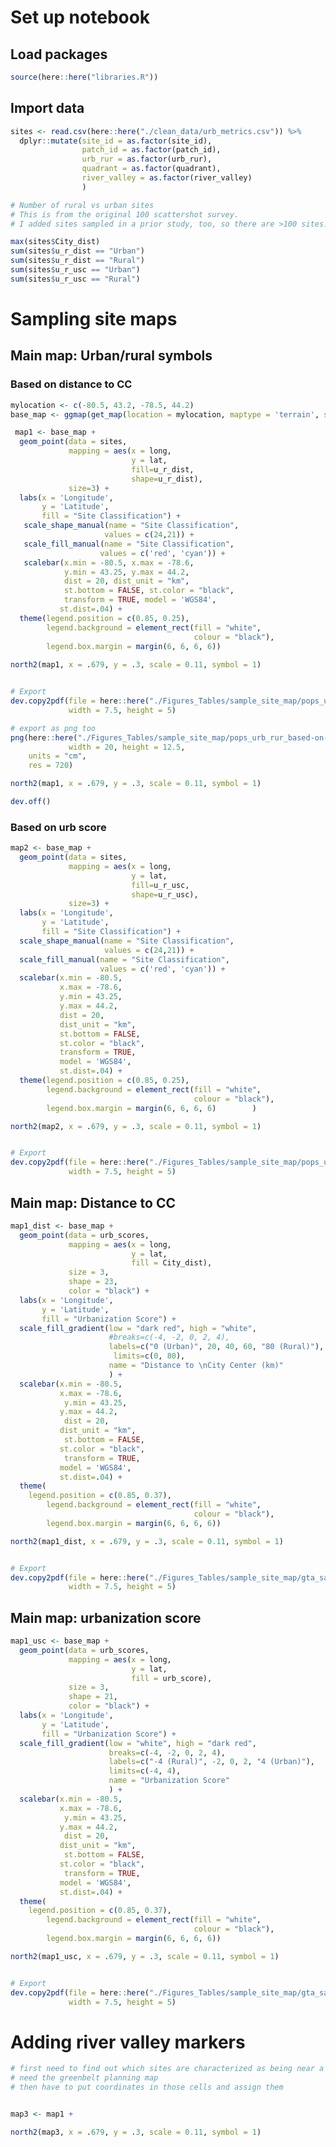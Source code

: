 # Set up notebook
## Load packages
```r
source(here::here("libraries.R"))
```

## Import data
```r
sites <- read.csv(here::here("./clean_data/urb_metrics.csv")) %>%
  dplyr::mutate(site_id = as.factor(site_id),
                patch_id = as.factor(patch_id),
                urb_rur = as.factor(urb_rur),
                quadrant = as.factor(quadrant),
                river_valley = as.factor(river_valley)
                ) 

# Number of rural vs urban sites
# This is from the original 100 scattershot survey.
# I added sites sampled in a prior study, too, so there are >100 sites.

max(sites$City_dist)
sum(sites$u_r_dist == "Urban")
sum(sites$u_r_dist == "Rural")
sum(sites$u_r_usc == "Urban")
sum(sites$u_r_usc == "Rural")

```

# Sampling site maps
## Main map: Urban/rural symbols
### Based on distance to CC
```r
mylocation <- c(-80.5, 43.2, -78.5, 44.2)
base_map <- ggmap(get_map(location = mylocation, maptype = 'terrain', source = 'stamen'))

 map1 <- base_map +
  geom_point(data = sites, 
             mapping = aes(x = long, 
                           y = lat,
                           fill=u_r_dist,
                           shape=u_r_dist),
             size=3) +
  labs(x = 'Longitude', 
       y = 'Latitude',
       fill = "Site Classification") +
   scale_shape_manual(name = "Site Classification",
                     values = c(24,21)) +
   scale_fill_manual(name = "Site Classification",
                    values = c('red', 'cyan')) +
   scalebar(x.min = -80.5, x.max = -78.6,
            y.min = 43.25, y.max = 44.2,
            dist = 20, dist_unit = "km",
            st.bottom = FALSE, st.color = "black",
            transform = TRUE, model = 'WGS84',
           st.dist=.04) +
  theme(legend.position = c(0.85, 0.25),
        legend.background = element_rect(fill = "white",
                                         colour = "black"),
        legend.box.margin = margin(6, 6, 6, 6)) 
 
north2(map1, x = .679, y = .3, scale = 0.11, symbol = 1)


# Export
dev.copy2pdf(file = here::here("./Figures_Tables/sample_site_map/pops_urb_rur_based-on-city_dist.pdf"),
             width = 7.5, height = 5)

# export as png too
png(here::here("./Figures_Tables/sample_site_map/pops_urb_rur_based-on-city_dist.png"),
             width = 20, height = 12.5,
    units = "cm",
    res = 720)

north2(map1, x = .679, y = .3, scale = 0.11, symbol = 1)

dev.off()
```

### Based on urb score
```r
map2 <- base_map +
  geom_point(data = sites,
             mapping = aes(x = long, 
                           y = lat, 
                           fill=u_r_usc, 
                           shape=u_r_usc), 
             size=3) +
  labs(x = 'Longitude',
       y = 'Latitude',
       fill = "Site Classification") +
  scale_shape_manual(name = "Site Classification",
                     values = c(24,21)) +
  scale_fill_manual(name = "Site Classification",
                    values = c('red', 'cyan')) +
  scalebar(x.min = -80.5,
           x.max = -78.6,
           y.min = 43.25,
           y.max = 44.2,
           dist = 20, 
           dist_unit = "km",
           st.bottom = FALSE,
           st.color = "black",
           transform = TRUE,
           model = 'WGS84',
           st.dist=.04) +
  theme(legend.position = c(0.85, 0.25),
        legend.background = element_rect(fill = "white",
                                         colour = "black"),
        legend.box.margin = margin(6, 6, 6, 6)        ) 

north2(map2, x = .679, y = .3, scale = 0.11, symbol = 1)


# Export
dev.copy2pdf(file = here::here("./Figures_Tables/sample_site_map/pops_urb_rur_based-on-urb_score.pdf"),
             width = 7.5, height = 5)
```

## Main map: Distance to CC
```r
map1_dist <- base_map +
  geom_point(data = urb_scores,
             mapping = aes(x = long,
                           y = lat,
                           fill = City_dist),
             size = 3,
             shape = 23,
             color = "black") +
  labs(x = 'Longitude', 
       y = 'Latitude', 
       fill = "Urbanization Score") +
  scale_fill_gradient(low = "dark red", high = "white",
                      #breaks=c(-4, -2, 0, 2, 4),
                      labels=c("0 (Urban)", 20, 40, 60, "80 (Rural)"),
                       limits=c(0, 80),
                      name = "Distance to \nCity Center (km)"
                      ) +
  scalebar(x.min = -80.5,
           x.max = -78.6,
            y.min = 43.25, 
           y.max = 44.2,
            dist = 20, 
           dist_unit = "km",
            st.bottom = FALSE, 
           st.color = "black",
            transform = TRUE,
           model = 'WGS84',
           st.dist=.04) +
  theme(
    legend.position = c(0.85, 0.37),
        legend.background = element_rect(fill = "white",
                                         colour = "black"),
        legend.box.margin = margin(6, 6, 6, 6)) 

north2(map1_dist, x = .679, y = .3, scale = 0.11, symbol = 1)


# Export
dev.copy2pdf(file = here::here("./Figures_Tables/sample_site_map/gta_sampling_citydist.pdf"),
             width = 7.5, height = 5)
```


## Main map: urbanization score
```r

map1_usc <- base_map +
  geom_point(data = urb_scores,
             mapping = aes(x = long,
                           y = lat,
                           fill = urb_score),
             size = 3,
             shape = 21,
             color = "black") +
  labs(x = 'Longitude', 
       y = 'Latitude', 
       fill = "Urbanization Score") +
  scale_fill_gradient(low = "white", high = "dark red",
                      breaks=c(-4, -2, 0, 2, 4),
                      labels=c("-4 (Rural)", -2, 0, 2, "4 (Urban)"),
                      limits=c(-4, 4),
                      name = "Urbanization Score"
                      ) +
  scalebar(x.min = -80.5,
           x.max = -78.6,
            y.min = 43.25, 
           y.max = 44.2,
            dist = 20, 
           dist_unit = "km",
            st.bottom = FALSE, 
           st.color = "black",
            transform = TRUE,
           model = 'WGS84',
           st.dist=.04) +
  theme(
    legend.position = c(0.85, 0.37),
        legend.background = element_rect(fill = "white",
                                         colour = "black"),
        legend.box.margin = margin(6, 6, 6, 6)) 

north2(map1_usc, x = .679, y = .3, scale = 0.11, symbol = 1)


# Export
dev.copy2pdf(file = here::here("./Figures_Tables/sample_site_map/gta_sampling_urbscore.pdf"),
             width = 7.5, height = 5)
```

# Adding river valley markers
```r
# first need to find out which sites are characterized as being near a river valley...
# need the greenbelt planning map
# then have to put coordinates in those cells and assign them


map3 <- map1 + 

north2(map3, x = .679, y = .3, scale = 0.11, symbol = 1)

```
